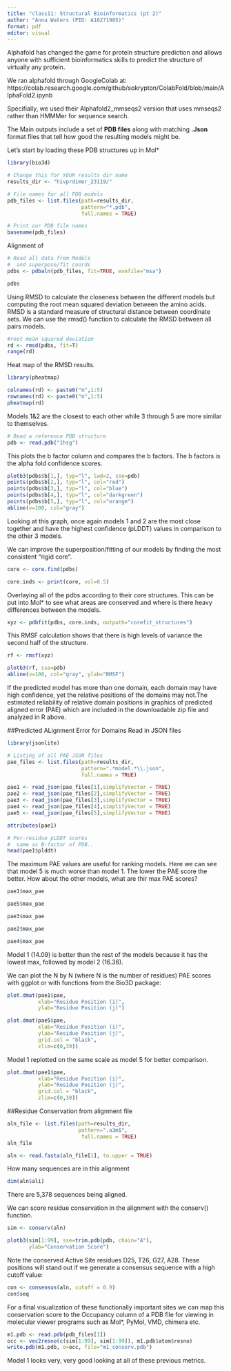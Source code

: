 ```yaml
---
title: "class11: Structural Bioinformatics (pt 2)"
author: "Anna Waters (PID: A16271985)"
format: pdf
editor: visual
---
```


Alphafold has changed the game for protein structure prediction and allows anyone with sufficient bioinformatics skills to predict the structure of virtually any protein. 

We ran alphafold through GoogleColab at: https://colab.research.google.com/github/sokrypton/ColabFold/blob/main/AlphaFold2.ipynb

Specifially, we used their Alphafold2_mmseqs2 version that uses mmseqs2 rather than HMMMer for sequence search. 

The Main outputs include a set of **PDB files** along with matching **.Json** format files that tell how good the resulting models might be.

Let's start by loading these PDB structures up in Mol*

```r
library(bio3d)

# Change this for YOUR results dir name
results_dir <- "hivprdimer_23119/" 

# File names for all PDB models
pdb_files <- list.files(path=results_dir,
                        pattern="*.pdb",
                        full.names = TRUE)

# Print our PDB file names
basename(pdb_files)
```
Alignment of
```r
# Read all data from Models 
#  and superpose/fit coords
pdbs <- pdbaln(pdb_files, fit=TRUE, exefile="msa")
```

```r
pdbs
```
Using RMSD to calculate the closeness between the different models but computing the root mean squared deviation between the amino acids. RMSD is a standard measure of structural distance between coordinate sets. We can use the rmsd() function to calculate the RMSD between all pairs models.

```r
#root mean squared deviation
rd <- rmsd(pdbs, fit=T)
range(rd)
```
Heat map of the RMSD results. 
```r
library(pheatmap)

colnames(rd) <- paste0("m",1:5)
rownames(rd) <- paste0("m",1:5)
pheatmap(rd)
```
Models 1&2 are the closest to each other while 3 through 5 are more similar to themselves.

```r
# Read a reference PDB structure
pdb <- read.pdb("1hsg")
```

This plots the b factor column and compares the b factors. The b factors is the alpha fold confidence scores.
```r
plotb3(pdbs$b[1,], typ="l", lwd=2, sse=pdb)
points(pdbs$b[2,], typ="l", col="red")
points(pdbs$b[3,], typ="l", col="blue")
points(pdbs$b[4,], typ="l", col="darkgreen")
points(pdbs$b[5,], typ="l", col="orange")
abline(v=100, col="gray")
```
Looking at this graph, once again models 1 and 2 are the most close together and have the highest confidence (pLDDT) values in comparison to the other 3 models. 


We can improve the superposition/fitting of our models by finding the most consistent “rigid core”.
```r
core <- core.find(pdbs)
```

```r
core.inds <- print(core, vol=0.5)
```

Overlaying all of the pdbs according to their core structures. This can be put into Mol* to see what areas are conserved and where is there heavy differences between the models. 
```r
xyz <- pdbfit(pdbs, core.inds, outpath="corefit_structures")
```

This RMSF calculation shows that there is high levels of variance \in the second half of the structure. 

```r
rf <- rmsf(xyz)

plotb3(rf, sse=pdb)
abline(v=100, col="gray", ylab="RMSF")
```

If the predicted model has more than one domain, each domain may have high confidence, yet the relative positions of the domains may not.The estimated reliability of relative domain positions in graphics of predicted aligned error (PAE) which are included in the downloadable zip file and analyzed in R above.


##Predicted ALignment Error for Domains
Read in JSON files
```r
library(jsonlite)

# Listing of all PAE JSON files
pae_files <- list.files(path=results_dir,
                        pattern=".*model.*\\.json",
                        full.names = TRUE)
```


```r
pae1 <- read_json(pae_files[1],simplifyVector = TRUE)
pae2 <- read_json(pae_files[2],simplifyVector = TRUE)
pae3 <- read_json(pae_files[3],simplifyVector = TRUE)
pae4 <- read_json(pae_files[4],simplifyVector = TRUE)
pae5 <- read_json(pae_files[5],simplifyVector = TRUE)

attributes(pae1)
```


```r
# Per-residue pLDDT scores 
#  same as B-factor of PDB..
head(pae1$plddt) 
```

The maximum PAE values are useful for ranking models. Here we can see that model 5 is much worse than model 1. The lower the PAE score the better. How about the other models, what are thir max PAE scores?

```r
pae1$max_pae
```

```r
pae5$max_pae
```

```r
pae3$max_pae
```

```r
pae2$max_pae
```

```r
pae4$max_pae
```
Model 1 (14.09) is better than the rest of the models because it has the lowest max, followed by model 2 (16.36).

We can plot the N by N (where N is the number of residues) PAE scores with ggplot or with functions from the Bio3D package:

```r
plot.dmat(pae1$pae, 
          xlab="Residue Position (i)",
          ylab="Residue Position (j)")
```

```r

plot.dmat(pae5$pae, 
          xlab="Residue Position (i)",
          ylab="Residue Position (j)",
          grid.col = "black",
          zlim=c(0,30))
```

Model 1 replotted on the same scale as model 5 for better comparison. 

```r
plot.dmat(pae1$pae, 
          xlab="Residue Position (i)",
          ylab="Residue Position (j)",
          grid.col = "black",
          zlim=c(0,30))
```

##Residue Conservation from alignment file 

```r
aln_file <- list.files(path=results_dir,
                       pattern=".a3m$",
                        full.names = TRUE)
aln_file
```

```r
aln <- read.fasta(aln_file[1], to.upper = TRUE)
```

How many sequences are in this alignment
```r
dim(aln$ali)
```
There are 5,378 sequences being aligned. 

We can score residue conservation in the alignment with the conserv() function.
```r
sim <- conserv(aln)
```

```r
plotb3(sim[1:99], sse=trim.pdb(pdb, chain="A"),
       ylab="Conservation Score")
```

Note the conserved Active Site residues D25, T26, G27, A28. These positions will stand out if we generate a consensus sequence with a high cutoff value:

```r
con <- consensus(aln, cutoff = 0.9)
con$seq
```

For a final visualization of these functionally important sites we can map this conservation score to the Occupancy column of a PDB file for viewing in molecular viewer programs such as Mol*, PyMol, VMD, chimera etc.

```r
m1.pdb <- read.pdb(pdb_files[1])
occ <- vec2resno(c(sim[1:99], sim[1:99]), m1.pdb$atom$resno)
write.pdb(m1.pdb, o=occ, file="m1_conserv.pdb")
```

Model 1 looks very, very good looking at all of these previous metrics. 